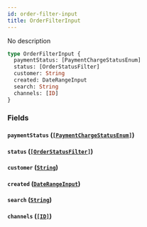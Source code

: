 ```yaml
---
id: order-filter-input
title: OrderFilterInput
---
```


No description

```graphql
type OrderFilterInput {
  paymentStatus: [PaymentChargeStatusEnum]
  status: [OrderStatusFilter]
  customer: String
  created: DateRangeInput
  search: String
  channels: [ID]
}
```

### Fields

#### `paymentStatus` ([`[PaymentChargeStatusEnum]`](/api-reference/enums/payment-charge-status-enum.mdx))

#### `status` ([`[OrderStatusFilter]`](/api-reference/enums/order-status-filter.mdx))

#### `customer` ([`String`](/api-reference/scalars/string.mdx))

#### `created` ([`DateRangeInput`](/api-reference/inputs/date-range-input.mdx))

#### `search` ([`String`](/api-reference/scalars/string.mdx))

#### `channels` ([`[ID]`](/api-reference/scalars/id.mdx))
